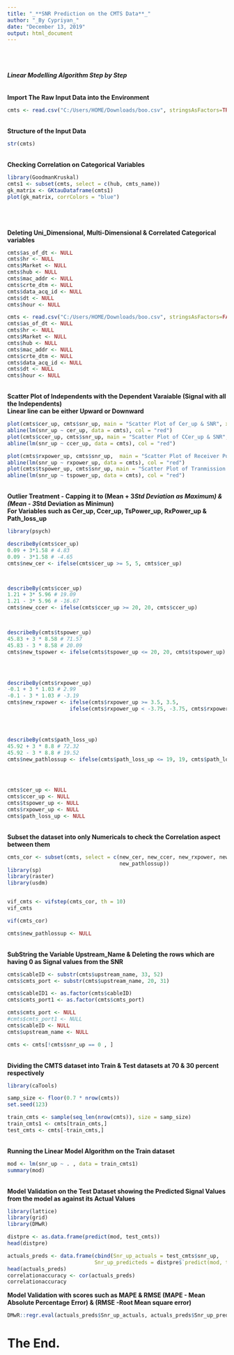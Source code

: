 ---
title: "_**SNR Prediction on the CMTS Data**_"
author: "_By Cypriyan_"
date: "December 13, 2019"
output: html_document
---
\
\
\
_**Linear Modelling Algorithm Step by Step**_  
\
\
__Import The Raw Input Data into the Environment__
```{r}
cmts <- read.csv("C:/Users/HOME/Downloads/boo.csv", stringsAsFactors=TRUE)
```
\
__Structure of the Input Data__
```{r}
str(cmts)

```
\
__Checking Correlation on Categorical Variables__
```{r, warning= FALSE}
library(GoodmanKruskal)
cmts1 <- subset(cmts, select = c(hub, cmts_name))
gk_matrix <- GKtauDataframe(cmts1)
plot(gk_matrix, corrColors = "blue")

```
\
\
\
__Deleting Uni_Dimensional, Multi-Dimensional & Correlated Categorical variables__
```{r}
cmts$as_of_dt <- NULL
cmts$hr <- NULL
cmts$Market <- NULL
cmts$hub <- NULL
cmts$mac_addr <- NULL
cmts$crte_dtm <- NULL
cmts$data_acq_id <- NULL
cmts$dt <- NULL
cmts$hour <- NULL

```

```{r,echo=FALSE}
cmts <- read.csv("C:/Users/HOME/Downloads/boo.csv", stringsAsFactors=FALSE)
cmts$as_of_dt <- NULL
cmts$hr <- NULL
cmts$Market <- NULL
cmts$hub <- NULL
cmts$mac_addr <- NULL
cmts$crte_dtm <- NULL
cmts$data_acq_id <- NULL
cmts$dt <- NULL
cmts$hour <- NULL
```
\
__Scatter Plot of Independents with the Dependent Varaiable (Signal with all the Independents)__         
__Linear line can be either Upward or Downward__
```{r}
plot(cmts$cer_up, cmts$snr_up, main = "Scatter Plot of Cer_up & SNR", xlab = "CER_UP", ylab = "SNR") # Negative
abline(lm(snr_up ~ cer_up, data = cmts), col = "red")
plot(cmts$ccer_up, cmts$snr_up, main = "Scatter Plot of CCer_up & SNR", xlab = "CCER_UP", ylab = "SNR")# Negative
abline(lm(snr_up ~ ccer_up, data = cmts), col = "red")

```

```{r}
plot(cmts$rxpower_up, cmts$snr_up,  main = "Scatter Plot of Receiver Power & SNR", xlab = "RxPwr", ylab ="SNR")# Positive
abline(lm(snr_up ~ rxpower_up, data = cmts), col = "red")
plot(cmts$tspower_up, cmts$snr_up, main = "Scatter Plot of Tranmission Power & SNR",xlab = "TxPwr", ylab ="SNR")# Positive
abline(lm(snr_up ~ tspower_up, data = cmts), col = "red")
```
\
__Outlier Treatment - Capping it to (Mean + 3*Std Deviation as Maximum) & (Mean - 3*Std Deviation as Minimun)__      
__For Variables such as Cer_up, Ccer_up, TsPower_up, RxPower_up & Path_loss_up__
```{r, warning=FALSE, results= "hide"}
library(psych)

describeBy(cmts$cer_up)
0.09 + 3*1.58 # 4.83
0.09 - 3*1.58 # -4.65
cmts$new_cer <- ifelse(cmts$cer_up >= 5, 5, cmts$cer_up)



describeBy(cmts$ccer_up)
1.21 + 3* 5.96 # 19.09
1.21 - 3* 5.96 # -16.67
cmts$new_ccer <- ifelse(cmts$ccer_up >= 20, 20, cmts$ccer_up)



describeBy(cmts$tspower_up)
45.83 + 3 * 8.58 # 71.57
45.83 - 3 * 8.58 # 20.09
cmts$new_tspower <- ifelse(cmts$tspower_up <= 20, 20, cmts$tspower_up)




describeBy(cmts$rxpower_up)
-0.1 + 3 * 1.03 # 2.99
-0.1 - 3 * 1.03 # -3.19
cmts$new_rxpower <- ifelse(cmts$rxpower_up >= 3.5, 3.5,
                    ifelse(cmts$rxpower_up < -3.75, -3.75, cmts$rxpower_up))




describeBy(cmts$path_loss_up)
45.92 + 3 * 8.8 # 72.32
45.92 - 3 * 8.8 # 19.52
cmts$new_pathlossup <- ifelse(cmts$path_loss_up <= 19, 19, cmts$path_loss_up)




cmts$cer_up <- NULL
cmts$ccer_up <- NULL
cmts$tspower_up <- NULL
cmts$rxpower_up <- NULL
cmts$path_loss_up <- NULL

```
\
__Subset the dataset into only Numericals to check the Correlation aspect between them__
```{r, warning= FALSE, }
cmts_cor <- subset(cmts, select = c(new_cer, new_ccer, new_rxpower, new_tspower, 
                                    new_pathlossup))
library(sp)
library(raster)
library(usdm)


vif_cmts <- vifstep(cmts_cor, th = 10)
vif_cmts

vif(cmts_cor)

cmts$new_pathlossup <- NULL

```
\
__SubString the Variable Upstream_Name & Deleting the rows which are having 0 as Signal values from the SNR__
```{r}
cmts$cableID <- substr(cmts$upstream_name, 33, 52)
cmts$cmts_port <- substr(cmts$upstream_name, 20, 31)

cmts$cableID1 <- as.factor(cmts$cableID)
cmts$cmts_port1 <- as.factor(cmts$cmts_port)

cmts$cmts_port <- NULL
#cmts$cmts_port1 <- NULL
cmts$cableID <- NULL
cmts$upstream_name <- NULL

cmts <- cmts[!cmts$snr_up == 0 , ]

```
\
__Dividing the CMTS dataset into Train & Test datasets at 70 & 30 percent respectively__
```{r,warning= FALSE}
library(caTools)

samp_size <- floor(0.7 * nrow(cmts))
set.seed(123)

train_cmts <- sample(seq_len(nrow(cmts)), size = samp_size)
train_cmts1 <- cmts[train_cmts,]
test_cmts <- cmts[-train_cmts,]


```
\
__Running the Linear Model Algorithm on the Train dataset__
```{r, echo = FALSE}
mod <- lm(snr_up ~ . , data = train_cmts1)
summary(mod)

```
\
__Model Validation on the Test Dataset showing the Predicted Signal Values from the model as against its Actual Values__
```{r, warning= FALSE}
library(lattice)
library(grid)
library(DMwR)

distpre <- as.data.frame(predict(mod, test_cmts))
head(distpre)

actuals_preds <- data.frame(cbind(Snr_up_actuals = test_cmts$snr_up, 
                            Snr_up_predicteds = distpre$`predict(mod, test_cmts)`))
head(actuals_preds)
correlationaccuracy <- cor(actuals_preds)
correlationaccuracy 

```

__Model Validation with scores such as MAPE & RMSE (MAPE - Mean Absolute Percentage Error) & (RMSE -Root Mean square error)__

```{r}
DMwR::regr.eval(actuals_preds$Snr_up_actuals, actuals_preds$Snr_up_predicteds)


```


# The End. 

